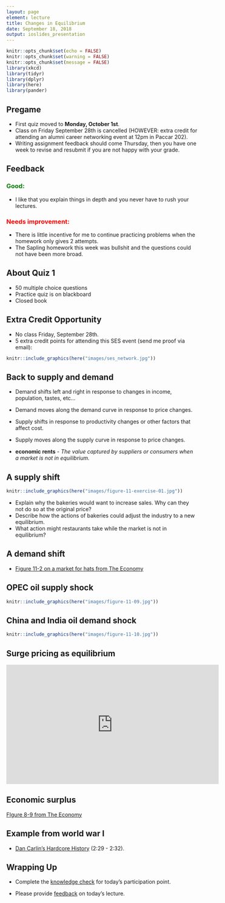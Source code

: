 ```yaml
---
layout: page
element: lecture
title: Changes in Equilibrium
date: September 18, 2018
output: ioslides_presentation
---
```


```r
knitr::opts_chunk$set(echo = FALSE)
knitr::opts_chunk$set(warning = FALSE)
knitr::opts_chunk$set(message = FALSE)
library(xkcd)
library(tidyr)
library(dplyr)
library(here)
library(pander)
```

## Pregame { .smaller }

* First quiz moved to __Monday, October 1st__. 
* Class on Friday September 28th is cancelled (HOWEVER: extra credit for attending an alumni career networking event at 12pm in Paccar 202).
* Writing assignment feedback should come Thursday, then you have one week to revise and resubmit if you are not happy with your grade.

## Feedback

<h3 style="color: green;">Good: </h3>
* I like that you explain things in depth and you never have to rush your lectures.

<h3 style="color: red;">Needs improvement: </h3>
* There is little incentive for me to continue practicing problems when the homework only gives 2 attempts.
* The Sapling homework this week was bullshit and the questions could not have been more broad.


## About Quiz 1

* 50 multiple choice questions
* Practice quiz is on blackboard
* Closed book


## Extra Credit Opportunity

* No class Friday, September 28th.
* 5 extra credit points for attending this SES event (send me proof via email):

```r
knitr::include_graphics(here("images/ses_network.jpg"))
```


## Back to supply and demand

* Demand shifts left and right in response to changes in income, population, tastes, etc...
* Demand moves along the demand curve in response to price changes.

* Supply shifts in response to productivity changes or other factors that affect cost.
* Supply moves along the supply curve in response to price changes.

* __economic rents__ - _The value captured by suppliers or consumers when a market is not in equilibrium._

## A supply shift { .smaller }


```r
knitr::include_graphics(here("images/figure-11-exercise-01.jpg"))
```

* Explain why the bakeries would want to increase sales. Why can they not do so at the original price?
* Describe how the actions of bakeries could adjust the industry to a new equilibrium.
* What action might restaurants take while the market is not in equilibrium?


## A demand shift

* [Figure 11-2 on a market for hats from The Economy](https://core-econ.org/the-economy/book/text/11.html#figure-11-2a)


## OPEC oil supply shock

```r
knitr::include_graphics(here("images/figure-11-09.jpg"))
```


## China and India oil demand shock

```r
knitr::include_graphics(here("images/figure-11-10.jpg"))
```


## Surge pricing as equilibrium

<iframe width="560" height="315" src="https://www.youtube.com/embed/3bYzeAFZTT4" frameborder="0" allow="autoplay; encrypted-media" allowfullscreen></iframe>


## Economic surplus

[FIgure 8-9 from The Economy](https://core-econ.org/the-economy/book/text/08.html#figure-8-9a-a)


## Example from world war I

* [Dan Carlin's Hardcore History](https://www.dancarlin.com/home-hh-54/) (2:29 - 2:32).


## Wrapping Up

* Complete the [knowledge check](https://goo.gl/forms/jylLrfabDQe3tfHj1) for today's participation point.

* Please provide [feedback](https://goo.gl/forms/8SiOwdi19kN8cINJ3) on today's lecture.
